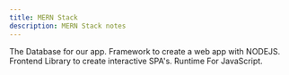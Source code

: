 ```yaml
---
title: MERN Stack
description: MERN Stack notes
---
```



<CardGrid>
  <Card title="MongoDB" icon="seti:db">
    The Database for our app.
  </Card>
  <Card title="ExpressJS" icon="seti:javascript">
    Framework to create a web app with NODEJS.
  </Card>
  <Card title="ReactJS" icon="seti:react">
    Frontend Library to create interactive SPA's.
  </Card>
  <Card title="NodeJS" icon="node">
    Runtime For JavaScript.
  </Card>
</CardGrid>
